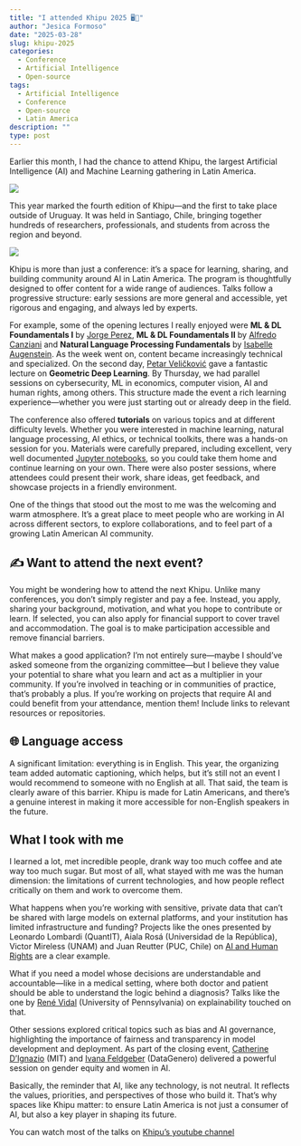 ```yaml
---
title: "I attended Khipu 2025 🖥🎉️"
author: "Jesica Formoso"
date: "2025-03-28"
slug: khipu-2025
categories:
  - Conference
  - Artificial Intelligence
  - Open-source
tags:
  - Artificial Intelligence
  - Conference
  - Open-source
  - Latin America
description: ""
type: post
---
```


Earlier this month, I had the chance to attend Khipu, the largest Artificial Intelligence (AI) and Machine Learning gathering in Latin America. 

![](../../images/khipu-2025.png)

This year marked the fourth edition of Khipu—and the first to take place outside of Uruguay. It was held in Santiago, Chile, bringing together hundreds of researchers, professionals, and students from across the region and beyond.

![](../../images/mapa-asistentes.jpeg)

Khipu is more than just a conference: it’s a space for learning, sharing, and building community around AI in Latin America. The program is thoughtfully designed to offer content for a wide range of audiences. Talks follow a progressive structure: early sessions are more general and accessible, yet rigorous and engaging, and always led by experts.

For example, some of the opening lectures I really enjoyed were **ML & DL Foundamentals I** by [Jorge Perez](https://www.youtube.com/@JorgePerez-pt3qg), **ML & DL Foundamentals II** by [Alfredo Canziani](https://atcold.github.io/) and **Natural Language Processing Fundamentals** by [Isabelle Augenstein](https://isabelleaugenstein.github.io/). As the week went on, content became increasingly technical and specialized. On the second day, [Petar Veličković](https://petar-v.com/) gave a fantastic lecture on **Geometric Deep Learning**. By Thursday, we had parallel sessions on cybersecurity, ML in economics, computer vision, AI and human rights, among others. This structure made the event a rich learning experience—whether you were just starting out or already deep in the field.

The conference also offered **tutorials** on various topics and at different difficulty levels. Whether you were interested in machine learning, natural language processing, AI ethics, or technical toolkits, there was a hands-on session for you. Materials were carefully prepared, including excellent, very well documented [Jupyter notebooks](https://github.com/khipu-ai/practicals-2025), so you could take them home and continue learning on your own. There were also poster sessions, where attendees could present their work, share ideas, get feedback, and showcase projects in a friendly environment.

One of the things that stood out the most to me was the welcoming and warm atmosphere. It's a great place to meet people who are working in AI across different sectors, to explore collaborations, and to feel part of a growing Latin American AI community.

## ✍️ Want to attend the next event?

You might be wondering how to attend the next Khipu. Unlike many conferences, you don’t simply register and pay a fee. Instead, you apply, sharing your background, motivation, and what you hope to contribute or learn. If selected, you can also apply for financial support to cover travel and accommodation. The goal is to make participation accessible and remove financial barriers.

What makes a good application? I’m not entirely sure—maybe I should’ve asked someone from the organizing committee—but I believe they value your potential to share what you learn and act as a multiplier in your community. If you're involved in teaching or in communities of practice, that’s probably a plus. If you're working on projects that require AI and could benefit from your attendance, mention them! Include links to relevant resources or repositories.

## 🌐 Language access

A significant limitation: everything is in English. This year, the organizing team added automatic captioning, which helps, but it’s still not an event I would recommend to someone with no English at all. That said, the team is clearly aware of this barrier. Khipu is made for Latin Americans, and there’s a genuine interest in making it more accessible for non-English speakers in the future.


##  What I took with me

I learned a lot, met incredible people, drank way too much coffee and ate way too much sugar. But most of all, what stayed with me was the human dimension: the limitations of current technologies, and how people reflect critically on them and work to overcome them.

What happens when you're working with sensitive, private data that can't be shared with large models on external platforms, and your institution has limited infrastructure and funding?  Projects like the ones presented by Leonardo Lombardi (QuantIT), Aiala Rosá (Universidad de la República), Victor Mireless (UNAM) and Juan Reutter (PUC, Chile) on [AI and Human Rights](https://www.youtube.com/watch?v=BLt2egXElBc&ab_channel=KHIPUAI) are a clear example. 

What if you need a model whose decisions are understandable and accountable—like in a medical setting, where both doctor and patient should be able to understand the logic behind a diagnosis? Talks like the one by [René Vidal](http://vision.jhu.edu/rvidal.html) (University of Pennsylvania) on explainability  touched on that. 

Other sessions explored critical topics such as bias and AI governance, highlighting the importance of fairness and transparency in model development and deployment. As part of the closing event, [Catherine D’Ignazio](https://www.media.mit.edu/people/dignazio/overview/) (MIT) and [Ivana Feldgeber](https://datagenero.org/equipo/ivana-feldfeber/) (DataGenero) delivered a powerful session on gender equity and women in AI.

Basically, the reminder that AI, like any technology, is not neutral. It reflects the values, priorities, and perspectives of those who build it. That’s why spaces like Khipu matter: to ensure Latin America is not just a consumer of AI, but also a key player in shaping its future.


You can watch most of the talks on [Khipu's youtube channel](https://www.youtube.com/@khipu_ai)